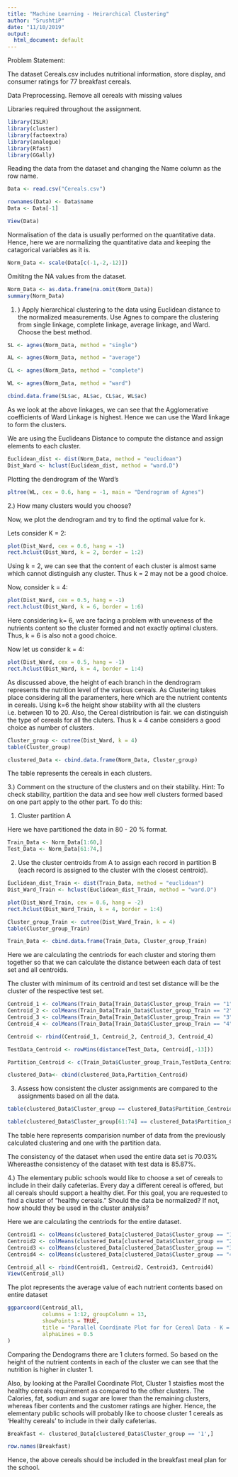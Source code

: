 ---
title: "Machine Learning - Heirarchical Clustering"
author: "SrushtiP"
date: "11/10/2019"
output:
  html_document: default
---

Problem Statement:

The dataset Cereals.csv includes nutritional information, store display, and consumer ratings for 77 breakfast cereals.

Data Preprocessing. Remove all cereals with missing values

Libraries required throughout the assignment.

```{r}
library(ISLR)
library(cluster)
library(factoextra)
library(analogue)
library(Rfast)
library(GGally)
```

Reading  the data from the dataset and changing the Name column as the row name.

```{r}
Data <- read.csv("Cereals.csv")

rownames(Data) <- Data$name
Data <- Data[-1]

View(Data)
```

Normalisation of the data is usually performed on the quantitative data. Hence, here we are normalizing the quantitative data and keeping the catagorical variables as it is.

```{r}
Norm_Data <- scale(Data[c(-1,-2,-12)])
```

Omititng the NA values from the dataset.

```{r}
Norm_Data <- as.data.frame(na.omit(Norm_Data))
summary(Norm_Data) 
```

1. ) Apply hierarchical clustering to the data using Euclidean distance to the normalized measurements. Use Agnes to compare the clustering from  single linkage, complete linkage, average linkage, and Ward. Choose the best method.

```{r}
SL <- agnes(Norm_Data, method = "single")

AL <- agnes(Norm_Data, method = "average")

CL <- agnes(Norm_Data, method = "complete")

WL <- agnes(Norm_Data, method = "ward")

cbind.data.frame(SL$ac, AL$ac, CL$ac, WL$ac)
```

As we look at the above linkages, we can see that the Agglomerative coefficients of Ward Linkage is highest. Hence we can use the Ward linkage to form the clusters.

We are using the Euclideans Distance to compute the distance and assign elements to each cluster.

```{r}
Euclidean_dist <- dist(Norm_Data, method = "euclidean")
Dist_Ward <- hclust(Euclidean_dist, method = "ward.D")
```

Plotting the dendrogram of the Ward's

```{r}
pltree(WL, cex = 0.6, hang = -1, main = "Dendrogram of Agnes")
```

2.)	How many clusters would you choose?

Now, we plot the dendrogram and try to find the optimal value for k.

Lets consider K = 2:

```{r}
plot(Dist_Ward, cex = 0.6, hang = -1)
rect.hclust(Dist_Ward, k = 2, border = 1:2)
```

Using k = 2, we can see that the content of each cluster is almost same which cannot distinguish any cluster. Thus k = 2 may not be a good choice.

Now, consider k = 4:

```{r}
plot(Dist_Ward, cex = 0.5, hang = -1)
rect.hclust(Dist_Ward, k = 6, border = 1:6)
```

Here considering k= 6, we are facing a problem with uneveness of the nutrients content so the cluster formed and not exactly optimal clusters. Thus, k = 6 is also not a good choice.

Now let us consider k = 4:

```{r}
plot(Dist_Ward, cex = 0.5, hang = -1)
rect.hclust(Dist_Ward, k = 4, border = 1:4)
```

As discussed above, the height of each branch in the dendrogram represents the nutrition level of the various cereals. As Clustering takes place considering all the paramenters, here which are the nutrient contents in cereals. Using k=6 the height show stability with all the clusters i.e. between 10 to 20.
Also, the Cereal distribution is fair. we can distinguish the type of cereals for all the cluters.
Thus k = 4 canbe considers a good choice as number of clusters.

```{r}
Cluster_group <- cutree(Dist_Ward, k = 4)
table(Cluster_group)

clustered_Data <- cbind.data.frame(Norm_Data, Cluster_group)
```

The table represents the cereals in each clusters.

3.)	Comment on the structure of the clusters and on their stability. Hint: To check stability,  partition the data and see how well clusters formed based on one part apply to the other part. To do this:

  1.	Cluster partition A
  
Here we have partitioned the data in 80 - 20 % format.

```{r}
Train_Data <- Norm_Data[1:60,]
Test_Data <- Norm_Data[61:74,]
```

  2.	Use the cluster centroids from A to assign each record in partition B (each record is assigned to the cluster with the closest centroid).

```{r}
Euclidean_dist_Train <- dist(Train_Data, method = "euclidean")
Dist_Ward_Train <- hclust(Euclidean_dist_Train, method = "ward.D")

plot(Dist_Ward_Train, cex = 0.6, hang = -2)
rect.hclust(Dist_Ward_Train, k = 4, border = 1:4)

Cluster_group_Train <- cutree(Dist_Ward_Train, k = 4)
table(Cluster_group_Train)

Train_Data <- cbind.data.frame(Train_Data, Cluster_group_Train)
```

Here we are calculating the centriods for each cluster and storing them together so that we can calculate the distance between each data of test set and all centroids.

The cluster with minimum of its centroid and test set distance will be the cluster of the respective test set.

```{r}
Centroid_1 <- colMeans(Train_Data[Train_Data$Cluster_group_Train == "1",])
Centroid_2 <- colMeans(Train_Data[Train_Data$Cluster_group_Train == "2",])
Centroid_3 <- colMeans(Train_Data[Train_Data$Cluster_group_Train == "3",])
Centroid_4 <- colMeans(Train_Data[Train_Data$Cluster_group_Train == "4",])

Centroid <- rbind(Centroid_1, Centroid_2, Centroid_3, Centroid_4)

TestData_Centroid <- rowMins(distance(Test_Data, Centroid[,-13]))

Partition_Centroid <- c(Train_Data$Cluster_group_Train,TestData_Centroid)

clustered_Data<- cbind(clustered_Data,Partition_Centroid)
```

  3.	Assess how consistent the cluster assignments are compared to the assignments based on all the data.

```{r}
table(clustered_Data$Cluster_group == clustered_Data$Partition_Centroid)

table(clustered_Data$Cluster_group[61:74] == clustered_Data$Partition_Centroid[61:74])
```

The table here represents comparision number of data from the previously calculated clustering and one with the partition data.

The consistency of the dataset when used the entire data set is 70.03%
Whereasthe consistency of the dataset with test data is 85.87%.

4.)	The elementary public schools would like to choose a set of cereals to include in their daily cafeterias. Every day a different cereal is offered, but all cereals should support a healthy diet. For this goal, you are requested to find a cluster of “healthy cereals.” Should the data be normalized? If not, how should they be used in the cluster analysis?

Here we are calculating the centriods for the entire dataset.

```{r}
Centroid1 <- colMeans(clustered_Data[clustered_Data$Cluster_group == "1",])
Centroid2 <- colMeans(clustered_Data[clustered_Data$Cluster_group == "2",])
Centroid3 <- colMeans(clustered_Data[clustered_Data$Cluster_group == "3",])
Centroid4 <- colMeans(clustered_Data[clustered_Data$Cluster_group == "4",])

Centroid_all <- rbind(Centroid1, Centroid2, Centroid3, Centroid4)
View(Centroid_all)
```

The plot represents the average value of each nutrient contents based on entire dataset

```{r}
ggparcoord(Centroid_all,
           columns = 1:12, groupColumn = 13,
           showPoints = TRUE, 
           title = "Parallel Coordinate Plot for for Cereal Data - K = 4",
           alphaLines = 0.5
)

```

Comparing the Dendograms there are 1 cluters formed. So based on the height of the nutrient contents in each of the cluster we can see that the nutrition is higher in cluster 1.

Also, by looking at the Parallel Coordinate Plot, Cluster 1 staisfies most the healthy cereals requirement as compared to the other clusters.
The Calories, fat, sodium and sugar are lower than the remaining clusters, whereas fiber contents and the customer ratings are higher. 
Hence, the elementary public schools will probably like to choose cluster 1 cereals as 'Healthy cereals' to include in their daily cafeterias.

```{r}
Breakfast <- clustered_Data[clustered_Data$Cluster_group == '1',]

row.names(Breakfast)
```

Hence, the above cereals should be included in the breakfast meal plan for the school.

